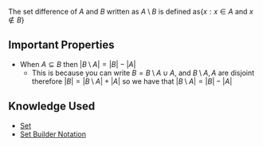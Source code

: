 The set difference of <math>A</math> and <math>B</math> written as <math>A\setminus B</math> is defined as<math display="block">\left\{ x : x \in A \text{ and } x \not\in B \right\}</math>

== Important Properties ==

* When <math>A \subseteq B</math> then <math>\left| B\setminus A \right|= \left| B \right| - \left| A \right|</math>
** This is because you can write <math>B = B\setminus  A \cup A</math>, and <math>B \setminus A, A </math> are disjoint therefore <math>\left| B \right|= \left| B \setminus A \right| + \left| A \right| </math>  so we have that <math>\left| B\setminus A \right| = \left| B \right| - \left| A \right|</math>  

== Knowledge Used ==

* [[Set]]
* [[Set Builder Notation]]
{{Knowledge Metadata|Set Theory|Definition}}